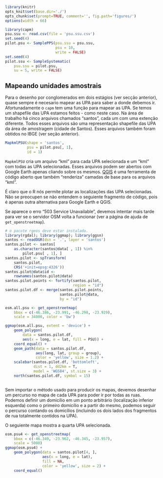 ```r
library(knitr)
opts_knit$set(base.dir='./')
opts_chunk$set(prompt=TRUE, comment='', fig.path='figures/')
options(width = 66)
```

```r
library(capm)
psu.ssu <- read.csv(file = 'psu.ssu.csv')
set.seed(4)
pilot.psu <- SamplePPS(psu.ssu = psu.ssu,
                       psu = 10,
                       write = FALSE)
set.seed(4)
pilot.ssu <- SampleSystematic(
    psu.ssu = pilot.psu,
    su = 5, write = FALSE)
```

## Mapeando unidades amostrais

Para o desenho por conglomerados em dois estágios (ver secção anterior), quase sempre é necesario mapear as UPA para saber a donde debemos ir. Afortunadamente o `capm` tem uma função para mapear as UPA. Se temos um shapefile das UPA estamos feitos - como neste caso. Na área de trabalho há cinco arquivos chamados "santos", cada um com uma extenção diferente. Todos esses arquivos são uma representação shapefile das UPA da área de amostragem (cidade de Santos). Esses arquivos também foram obtidos no IBGE (ver seção anterior).

```r
MapkmlPSU(shape = 'santos',
          psu = pilot.psu[, 1],
          id = 1)
```

`MapkmlPSU` cria um arquivo "kml" para cada UPA selecionada e um "kml" com todas as UPA selecionadas. Esses arquivos podem ser abertos com Google Earth apenas cliando sobre os mesmos. [QGIS](http://qgis.org) é uma ferramenta de código aberto que também "renderiza" camadas de base para os arquivos "kml". 

É claro que o R nós permite plotar as localizações das UPA selecionadas. Não se preocupen se não entendem o seguiente fragmento de código, pois é apenas outra alternativa para Google Earth e QGIS.

Se aparece o erro "503 Service Unavailable", devemos intentar mais tarde para ver se o servidor OSM volta a funcionar (ver a página de ajuda de `get_openstreetmap`).

```r
# o pacote rgeos deve estar instalado.
library(rgdal); library(ggmap); library(ggsn)
santos <- readOGR(dsn = '.', layer = 'santos')
santos.pilot <- santos[
    as.character(santos@data[ , 1]) %in%
        pilot.psu[ , 1], ]
santos.pilot <- spTransform(
    santos.pilot,
    CRS('+init=epsg:4326'))
santos.pilot@data$id <-
    rownames(santos.pilot@data)
santos.pilot.points <- fortify(santos.pilot,
                               region = "id")
santos.pilot.df <- merge(santos.pilot.points,
                         santos.pilot@data,
                         by = "id")

osm.all.psu <- get_openstreetmap(
    bbox = c(-46.386, -23.991, -46.298, -23.929),
    scale = 34000, color = 'bw')

ggmap(osm.all.psu, extent = 'device') + 
    geom_polygon(
        data = santos.pilot.df,
        aes(x = long, e = lat, fill = PSU)) +
    coord_equal() +
    geom_path(data = santos.pilot.df,
              aes(long, lat, group = group),
              color = 'yellow', size = 1.2) +
    scalebar(santos.pilot.df, 'bottomleft',
             dist = 1, dd2km = T,
             model = 'WGS84', st.size = 3) +
    north(santos.pilot.df, symbol = 15)
    
```

Sem importar o método usado para producir os mapas, devemos desenhar um percurso no mapa de cada UPA para poder ir por todas as ruas. Podemos definir um domicílio em um ponto arbitrário (localização inferior esquerda) como o primeiro domicílio e a partir do mesmo, podemos seguir o percurso contando os domicílios (incluindo os dois lados dos fragmentos de rua totalmente contidos na UPA).  

O seguiente mapa mostra a quarta UPA selecionada.

```r
osm.psu4 <- get_openstreetmap(
    bbox = c(-46.349, -23.962, -46.345, -23.957),
    scale = 5000)
ggmap(osm.psu4) +
    geom_polygon(data = santos.pilot[4, ],
                 aes(x = long, e = lat),
                 fill = NA,
                 color = 'yellow', size = 2) +
    coord_equal()
```
